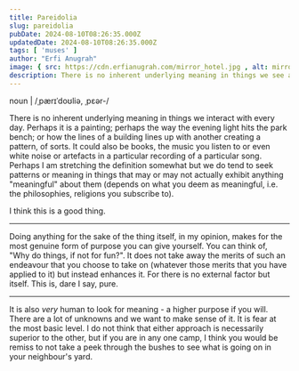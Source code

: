 ```yaml
---
title: Pareidolia 
slug: pareidolia 
pubDate: 2024-08-10T08:26:35.000Z
updatedDate: 2024-08-10T08:26:35.000Z
tags: [ 'muses' ]
author: "Erfi Anugrah"
image: { src: https://cdn.erfianugrah.com/mirror_hotel.jpg , alt: mirror_1 , positionx: 40%, positiony: 20% }
description: There is no inherent underlying meaning in things we see and touch everyday. Perhaps it's a painting, perhaps the way the evening light hits the park bench, or how the lines of a building lines up with another creating a pattern, of sorts.
---
```


noun | /ˌpærɪˈdoʊliə, ˌpɛər-/

There is no inherent underlying meaning in things we interact with every day. Perhaps it is a painting; perhaps the way the evening light hits the park bench; or how the lines of a building lines up with another creating a pattern, of sorts. It could also be books, the music you listen to or even white noise or artefacts in a particular recording of a particular song. Perhaps I am stretching the definition somewhat but we do tend to seek patterns or meaning in things that may or may not actually exhibit anything "meaningful" about them (depends on what you deem as meaningful, i.e. the philosophies, religions you subscribe to).

I think this is a good thing.

---

Doing anything for the sake of the thing itself, in my opinion, makes for the most genuine form of purpose you can give yourself. You can think of, "Why do things, if not for fun?". It does not take away the merits of such an endeavour that you choose to take on (whatever those merits that you have applied to it) but instead enhances it. For there is no external factor but itself. This is, dare I say, pure.

---

It is also _very_ human to look for meaning - a higher purpose if you will. There are a lot of unknowns and we want to make sense of it. It is fear at the most basic level. I do not think that either approach is necessarily superior to the other, but if you are in any one camp, I think you would be remiss to not take a peek through the bushes to see what is going on in your neighbour's yard.
